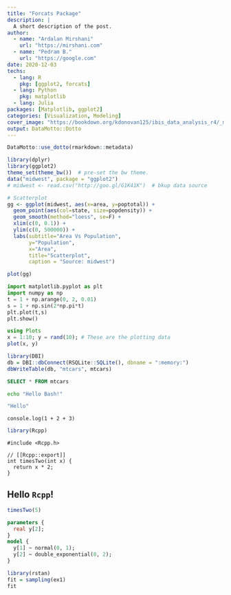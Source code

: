 ```yaml
---
title: "Forcats Package"
description: |
  A short description of the post.
author:
  - name: "Ardalan Mirshani"
    url: "https://mirshani.com"
  - name: "Pedram B."
    url: "https://google.com"
date: 2020-12-03
techs:
  - lang: R
    pkg: [ggplot2, forcats]
  - lang: Python
    pkg: matplotlib
  - lang: Julia
packages: [Matplotlib, ggplot2]
categories: [Visualization, Modeling]
cover_image: "https://bookdown.org/kdonovan125/ibis_data_analysis_r4/_main_files/figure-html/ggplot_ex_4_1-2.png"
output: DataMotto::Dotto
---
```



```r
DataMotto::use_dotto(rmarkdown::metadata)
```

<!-------------------------------------------------->

```r
library(dplyr)
library(ggplot2)
theme_set(theme_bw())  # pre-set the bw theme.
data("midwest", package = "ggplot2")
# midwest <- read.csv("http://goo.gl/G1K41K")  # bkup data source

# Scatterplot
gg <- ggplot(midwest, aes(x=area, y=poptotal)) + 
  geom_point(aes(col=state, size=popdensity)) + 
  geom_smooth(method="loess", se=F) + 
  xlim(c(0, 0.1)) + 
  ylim(c(0, 500000)) + 
  labs(subtitle="Area Vs Population", 
       y="Population", 
       x="Area", 
       title="Scatterplot", 
       caption = "Source: midwest")

plot(gg)
```

<!-------------------------------------------------->

```python
import matplotlib.pyplot as plt
import numpy as np
t = 1 + np.arange(0, 2, 0.01)
s = 1 + np.sin(2*np.pi*t)
plt.plot(t,s)
plt.show()
```

<!-------------------------------------------------->

```julia
using Plots
x = 1:10; y = rand(10); # These are the plotting data
plot(x, y)
```

<!-------------------------------------------------->

```r
library(DBI)
db = DBI::dbConnect(RSQLite::SQLite(), dbname = ":memory:")
dbWriteTable(db, "mtcars", mtcars)
```

```sql
SELECT * FROM mtcars
```

<!-------------------------------------------------->

```bash
echo "Hello Bash!"
```

<!-------------------------------------------------->

```js
"Hello"
```

<!-------------------------------------------------->

```node
console.log(1 + 2 + 3)
```

<!-------------------------------------------------->

<!-- # ```{r setup, Dot_title = "d3", Dot_color = "d3", Dot_close = F} -->
<!-- #  library(r2d3) -->
<!-- #  bars <- c(10, 20, 30) -->
<!-- # ``` -->
<!-- #  -->
<!-- # ```{d3 data=bars, options=list(color = 'orange'), Dot_open = F} -->
<!-- #  svg.selectAll('rect') -->
<!-- #    .data(data) -->
<!-- #    .enter() -->
<!-- #      .append('rect') -->
<!-- #        .attr('width', function(d) { return d * 10; }) -->
<!-- #        .attr('height', '20px') -->
<!-- #        .attr('y', function(d, i) { return i * 22; }) -->
<!-- #        .attr('fill', options.color); -->
<!-- # ``` -->

<!-------------------------------------------------->

```r
library(Rcpp)
```

```Rcpp
#include <Rcpp.h>

// [[Rcpp::export]]
int timesTwo(int x) {
  return x * 2;
}
```

## Hello `Rcpp`!

```r
timesTwo(5)
```

<!-------------------------------------------------->

```stan
parameters {
  real y[2];
}
model {
  y[1] ~ normal(0, 1);
  y[2] ~ double_exponential(0, 2);
}
```

```r
library(rstan)
fit = sampling(ex1)
fit
```
